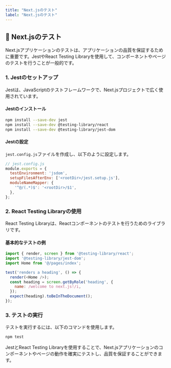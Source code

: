 ```yaml
---
title: "Next.jsのテスト"
label: "Next.jsのテスト"
---
```


## 🧪 Next.jsのテスト

Next.jsアプリケーションのテストは、アプリケーションの品質を保証するために重要です。JestやReact Testing Libraryを使用して、コンポーネントやページのテストを行うことが一般的です。

### 1. Jestのセットアップ

Jestは、JavaScriptのテストフレームワークで、Next.jsプロジェクトで広く使用されています。

#### Jestのインストール

```bash
npm install --save-dev jest
npm install --save-dev @testing-library/react
npm install --save-dev @testing-library/jest-dom
```

#### Jestの設定

`jest.config.js`ファイルを作成し、以下のように設定します。

```javascript
// jest.config.js
module.exports = {
  testEnvironment: 'jsdom',
  setupFilesAfterEnv: ['<rootDir>/jest.setup.js'],
  moduleNameMapper: {
    '^@/(.*)$': '<rootDir>/$1',
  },
};
```

### 2. React Testing Libraryの使用

React Testing Libraryは、Reactコンポーネントのテストを行うためのライブラリです。

#### 基本的なテストの例

```javascript
import { render, screen } from '@testing-library/react';
import '@testing-library/jest-dom';
import Home from '@/pages/index';

test('renders a heading', () => {
  render(<Home />);
  const heading = screen.getByRole('heading', {
    name: /welcome to next.js!/i,
  });
  expect(heading).toBeInTheDocument();
});
```

### 3. テストの実行

テストを実行するには、以下のコマンドを使用します。

```bash
npm test
```

JestとReact Testing Libraryを使用することで、Next.jsアプリケーションのコンポーネントやページの動作を確実にテストし、品質を保証することができます。
